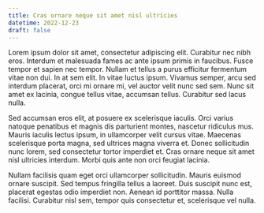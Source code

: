 ```yaml
---
title: Cras ornare neque sit amet nisl ultricies
datetime: 2022-12-23
draft: false
---
```


Lorem ipsum dolor sit amet, consectetur adipiscing elit. Curabitur nec nibh eros. Interdum et malesuada fames ac ante ipsum primis in faucibus. Fusce tempor et sapien nec tempor. Nullam et tellus a purus efficitur fermentum vitae non dui. In at sem elit. In vitae luctus ipsum. Vivamus semper, arcu sed interdum placerat, orci mi ornare mi, vel auctor velit nunc sed sem. Nunc sit amet ex lacinia, congue tellus vitae, accumsan tellus. Curabitur sed lacus nulla.

Sed accumsan eros elit, at posuere ex scelerisque iaculis. Orci varius natoque penatibus et magnis dis parturient montes, nascetur ridiculus mus. Mauris iaculis lectus ipsum, in ullamcorper velit cursus vitae. Maecenas scelerisque porta magna, sed ultrices magna viverra et. Donec sollicitudin nunc lorem, sed consectetur tortor imperdiet et. Cras ornare neque sit amet nisl ultricies interdum. Morbi quis ante non orci feugiat lacinia.

Nullam facilisis quam eget orci ullamcorper sollicitudin. Mauris euismod ornare suscipit. Sed tempus fringilla tellus a laoreet. Duis suscipit nunc est, placerat egestas odio imperdiet non. Aenean id porttitor massa. Nulla facilisi. Curabitur nisl sem, tempor quis consectetur et, scelerisque vel nulla.